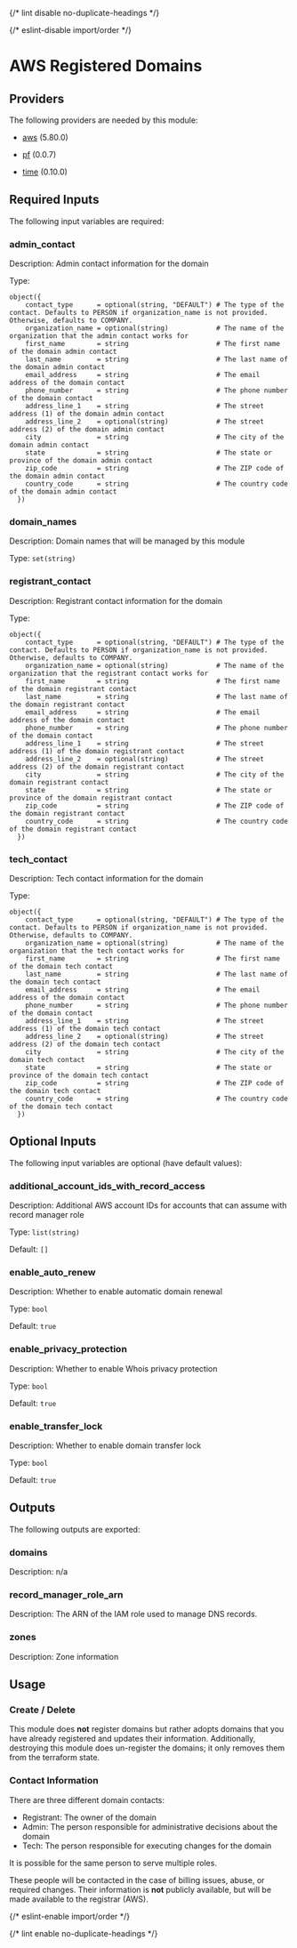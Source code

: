 
{/* lint disable no-duplicate-headings */}

{/* eslint-disable import/order */}

<ModuleHeader name="aws_registered_domains" sourceHref="https://github.com/Panfactum/stack/tree/__PANFACTUM_VERSION_EDGE__/packages/infrastructure/aws_registered_domains" status="stable" type="direct" />

# AWS Registered Domains

## Providers

The following providers are needed by this module:

* [aws](https://registry.terraform.io/providers/hashicorp/aws/5.80.0/docs) (5.80.0)

* [pf](https://registry.terraform.io/providers/panfactum/pf/0.0.7/docs) (0.0.7)

* [time](https://registry.terraform.io/providers/hashicorp/time/0.10.0/docs) (0.10.0)

## Required Inputs

The following input variables are required:

### admin\_contact

Description: Admin contact information for the domain

Type:

```hcl
object({
    contact_type      = optional(string, "DEFAULT") # The type of the contact. Defaults to PERSON if organization_name is not provided. Otherwise, defaults to COMPANY.
    organization_name = optional(string)            # The name of the organization that the admin contact works for
    first_name        = string                      # The first name of the domain admin contact
    last_name         = string                      # The last name of the domain admin contact
    email_address     = string                      # The email address of the domain contact
    phone_number      = string                      # The phone number of the domain contact
    address_line_1    = string                      # The street address (1) of the domain admin contact
    address_line_2    = optional(string)            # The street address (2) of the domain admin contact
    city              = string                      # The city of the domain admin contact
    state             = string                      # The state or province of the domain admin contact
    zip_code          = string                      # The ZIP code of the domain admin contact
    country_code      = string                      # The country code of the domain admin contact
  })
```

### domain\_names

Description: Domain names that will be managed by this module

Type: `set(string)`

### registrant\_contact

Description: Registrant contact information for the domain

Type:

```hcl
object({
    contact_type      = optional(string, "DEFAULT") # The type of the contact. Defaults to PERSON if organization_name is not provided. Otherwise, defaults to COMPANY.
    organization_name = optional(string)            # The name of the organization that the registrant contact works for
    first_name        = string                      # The first name of the domain registrant contact
    last_name         = string                      # The last name of the domain registrant contact
    email_address     = string                      # The email address of the domain contact
    phone_number      = string                      # The phone number of the domain contact
    address_line_1    = string                      # The street address (1) of the domain registrant contact
    address_line_2    = optional(string)            # The street address (2) of the domain registrant contact
    city              = string                      # The city of the domain registrant contact
    state             = string                      # The state or province of the domain registrant contact
    zip_code          = string                      # The ZIP code of the domain registrant contact
    country_code      = string                      # The country code of the domain registrant contact
  })
```

### tech\_contact

Description: Tech contact information for the domain

Type:

```hcl
object({
    contact_type      = optional(string, "DEFAULT") # The type of the contact. Defaults to PERSON if organization_name is not provided. Otherwise, defaults to COMPANY.
    organization_name = optional(string)            # The name of the organization that the tech contact works for
    first_name        = string                      # The first name of the domain tech contact
    last_name         = string                      # The last name of the domain tech contact
    email_address     = string                      # The email address of the domain contact
    phone_number      = string                      # The phone number of the domain contact
    address_line_1    = string                      # The street address (1) of the domain tech contact
    address_line_2    = optional(string)            # The street address (2) of the domain tech contact
    city              = string                      # The city of the domain tech contact
    state             = string                      # The state or province of the domain tech contact
    zip_code          = string                      # The ZIP code of the domain tech contact
    country_code      = string                      # The country code of the domain tech contact
  })
```

## Optional Inputs

The following input variables are optional (have default values):

### additional\_account\_ids\_with\_record\_access

Description: Additional AWS account IDs for accounts that can assume with record manager role

Type: `list(string)`

Default: `[]`

### enable\_auto\_renew

Description: Whether to enable automatic domain renewal

Type: `bool`

Default: `true`

### enable\_privacy\_protection

Description: Whether to enable Whois privacy protection

Type: `bool`

Default: `true`

### enable\_transfer\_lock

Description: Whether to enable domain transfer lock

Type: `bool`

Default: `true`

## Outputs

The following outputs are exported:

### domains

Description: n/a

### record\_manager\_role\_arn

Description: The ARN of the IAM role used to manage DNS records.

### zones

Description: Zone information

## Usage

### Create / Delete

This module does **not** register domains but rather adopts domains
that you have already registered and updates their information.
Additionally, destroying this module does un-register the domains;
it only removes them from the terraform state.

### Contact Information

There are three different domain contacts:

* Registrant: The owner of the domain
* Admin: The person responsible for administrative decisions about the domain
* Tech: The person responsible for executing changes for the domain

It is possible for the same person to serve multiple roles.

These people will be contacted in the case of billing issues, abuse, or required
changes. Their information is **not** publicly available, but will be made
available to the registrar (AWS).

{/* eslint-enable import/order */}

{/* lint enable no-duplicate-headings */}
